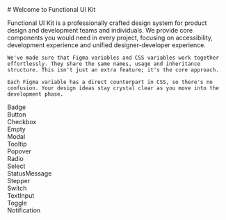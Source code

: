 
<Meta title="Introduction" />

<style>
 {`
 .component-example-wrapper {
  display: flex;
  justify-content: center;
  align-items: center;
  border: 1px solid var(--fui-color-badge-neutral-bg);
  border-radius: var(--fui-border-radius-md);
  height: 200px;
  flex: 1 0 300px;
  background-image: radial-gradient(var(--fui-color-badge-neutral-bg) 1px, transparent 0);
  background-size: 10px 10px;
  position: relative;
 }

 .component-example-label {
  position: absolute;
  top: 0;
  right: 0;
  padding: var(--fui-space-md) var(--fui-space-lg);
  background-color: var(--fui-color-badge-neutral-bg);
  border-radius: 0 var(--fui-border-radius-sm) 0 var(--fui-border-radius-sm);
  font: var(--running-small-regular);
  color: var(--fui-color-foreground-default);
 }
 `}
</style>

<div style={{ padding: '20px'}}>
# Welcome to Functional UI Kit
  <p style={{opacity: '0.7'}}>
    Functional UI Kit is a professionally crafted design system for product design and development teams and individuals. We provide core components you would need in every project, focusing on accessibility, development experience and unified designer-developer experience.

    We've made sure that Figma variables and CSS variables work together effortlessly. They share the same names, usage and inheritance structure. This isn't just an extra feature; it's the core approach.

    Each Figma variable has a direct counterpart in CSS, so there's no confusion. Your design ideas stay crystal clear as you move into the development phase.
  </p>
</div>
<div style={{ display: 'flex', flexWrap: 'wrap', gap: 'var(--fui-space-xlg)'}}>
  <div className='component-example-wrapper'>
    <div className='component-example-label'>Badge</div>
    <Story of={BadgeDefault}></Story>
  </div>
  <div className='component-example-wrapper'>
    <div className='component-example-label'>Button</div>
    <Story of={ButtonDefault}></Story>
  </div>
  <div className='component-example-wrapper'>
    <div className='component-example-label'>Checkbox</div>
    <Story of={CheckboxDefault}></Story>
  </div>
  <div className='component-example-wrapper'>
    <div className='component-example-label'>Empty</div>
    <Story of={EmptyDefault}></Story>
  </div>
  <div className='component-example-wrapper'>
    <div className='component-example-label'>Modal</div>
    <Story of={ModalDefault}></Story>
  </div>
  <div className='component-example-wrapper'>
    <div className='component-example-label'>Tooltip</div>
    <Story of={TooltipDefault}></Story>
  </div>
  <div className='component-example-wrapper'>
    <div className='component-example-label'>Popover</div>
    <Story of={PopoverDefault}></Story>
  </div>
  <div className='component-example-wrapper'>
    <div className='component-example-label'>Radio</div>
    <Story of={RadioDefault}></Story>
  </div>
  <div className='component-example-wrapper'>
    <div className='component-example-label'>Select</div>
    <Story of={SelectDefault}></Story>
  </div>
  <div className='component-example-wrapper'>
    <div className='component-example-label'>StatusMessage</div>
    <Story of={StatusMessageDefault}></Story>
  </div>
  <div className='component-example-wrapper'>
    <div className='component-example-label'>Stepper</div>
    <Story of={StepperDefault}></Story>
  </div>
  <div className='component-example-wrapper'>
    <div className='component-example-label'>Switch</div>
    <Story of={SwitchDefault}></Story>
  </div>
  <div className='component-example-wrapper'>
    <div className='component-example-label'>TextInput</div>
    <Story of={TextInputDefault}></Story>
  </div>
  <div className='component-example-wrapper'>
    <div className='component-example-label'>Toggle</div>
    <Story of={ToggleDefault}></Story>
  </div>
  <div className='component-example-wrapper'>
    <div className='component-example-label'>Notification</div>
      <div style={{transform: 'scale(0.9)'}}>
      <Story of={NotificationDefault}></Story>
    </div>
  </div>
</div>
